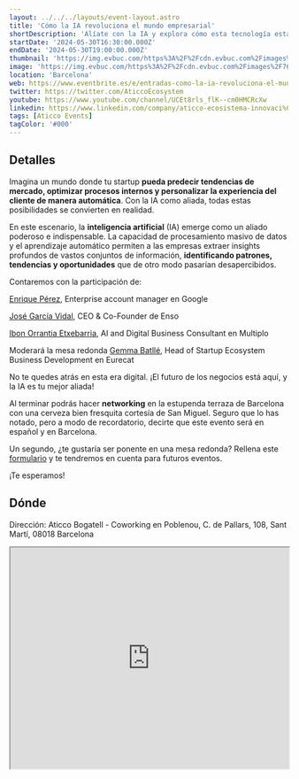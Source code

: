 ```yaml
---
layout: ../../../layouts/event-layout.astro
title: 'Cómo la IA revoluciona el mundo empresarial'
shortDescription: 'Alíate con la IA y explora cómo esta tecnología está transformando radicalmente el panorama empresarial.'
startDate: '2024-05-30T16:30:00.000Z'
endDate: '2024-05-30T19:00:00.000Z'
thumbnail: 'https://img.evbuc.com/https%3A%2F%2Fcdn.evbuc.com%2Fimages%2F766239999%2F197742947583%2F1%2Foriginal.20240513-140449?w=940&auto=format%2Ccompress&q=75&sharp=10&rect=0%2C0%2C2160%2C1080&s=406231b88a29b1730850ae83b1f94671'
image: 'https://img.evbuc.com/https%3A%2F%2Fcdn.evbuc.com%2Fimages%2F766239999%2F197742947583%2F1%2Foriginal.20240513-140449?w=940&auto=format%2Ccompress&q=75&sharp=10&rect=0%2C0%2C2160%2C1080&s=406231b88a29b1730850ae83b1f94671'
location: 'Barcelona'
web: https://www.eventbrite.es/e/entradas-como-la-ia-revoluciona-el-mundo-empresarial-899115587927?aff=EventosWiki
twitter: https://twitter.com/AticcoEcosystem
youtube: https://www.youtube.com/channel/UCEt8rls_flK--cm0HMCRcXw
linkedin: https://www.linkedin.com/company/aticco-ecosistema-innovaci%C3%B3n/
tags: [Aticco Events]
tagColor: '#000'
---
```


## Detalles

Imagina un mundo donde tu startup **pueda predecir tendencias de mercado, optimizar procesos internos y personalizar la experiencia del cliente de manera automática**. Con la IA como aliada, todas estas posibilidades se convierten en realidad.

En este escenario, la **inteligencia artificial** (IA) emerge como un aliado poderoso e indispensable. La capacidad de procesamiento masivo de datos y el aprendizaje automático permiten a las empresas extraer insights profundos de vastos conjuntos de información, **identificando patrones, tendencias y oportunidades** que de otro modo pasarían desapercibidos.

Contaremos con la participación de:

[Enrique Pérez](https://www.linkedin.com/in/%F0%9F%93%88-enrique-perez-795aaaa/), Enterprise account manager en Google

[José García Vidal](https://www.linkedin.com/in/josegarciavidal/), CEO & Co-Founder de Enso

[Ibon Orrantia Etxebarria](https://www.linkedin.com/in/ibonorrantia/), AI and Digital Business Consultant en Multiplo

Moderará la mesa redonda [Gemma Batllé](https://www.linkedin.com/in/gemma-batlle-523b36a/), Head of Startup Ecosystem Business Development en Eurecat

No te quedes atrás en esta era digital. ¡El futuro de los negocios está aquí, y la IA es tu mejor aliada!

Al terminar podrás hacer **networking** en la estupenda terraza de Barcelona con una cerveza bien fresquita cortesía de San Miguel. Seguro que lo has notado, pero a modo de recordatorio, decirte que este evento será en español y en Barcelona.

Un segundo, ¿te gustaría ser ponente en una mesa redonda? Rellena este [formulario](https://aticcowithlove.typeform.com/to/uiwsaYsb) y te tendremos en cuenta para futuros eventos.

¡Te esperamos!

## Dónde

Dirección: Aticco Bogatell - Coworking en Poblenou, C. de Pallars, 108, Sant Martí, 08018 Barcelona

<iframe
  style="width: 100%; height: 400px;"
  height="400"
  allowfullscreen=""
  loading="lazy"
  referrerpolicy="no-referrer-when-downgrade"
  src="https://www.google.com/maps/embed?pb=!1m18!1m12!1m3!1d2992.9975302375988!2d2.1912024999999997!3d41.39586!2m3!1f0!2f0!3f0!3m2!1i1024!2i768!4f13.1!3m3!1m2!1s0x12a4a3804715c3e3%3A0x88aa6b2b2996e9ea!2sAticco%20Bogatell%20-%20Coworking%20en%20Poblenou!5e0!3m2!1ses!2ses!4v1715878509265!5m2!1ses!2ses"
  aria-label="Aticco Bogatell - Coworking en Poblenou, C. de Pallars, 108, Sant Martí, 08018 Barcelona"
></iframe>
